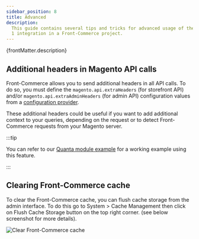 ```yaml
---
sidebar_position: 8
title: Advanced
description:
  This guide contains several tips and tricks for advanced usage of the Magento
  1 integration in a Front-Commerce project.
---
```



<p>{frontMatter.description}</p>


## Additional headers in Magento API calls

<SinceVersion tag="2.7" />

Front-Commerce allows you to send additional headers in all API calls. To do so,
you must define the `magento.api.extraHeaders` (for storefront API) and/or
`magento.api.extraAdminHeaders` (for admin API) configuration values from a
[configuration provider](/docs/2.x/advanced/server/configurations#what-is-a-configuration-provider).

These additional headers could be useful if you want to add additional context
to your queries, depending on the request or to detect Front-Commerce requests
from your Magento server.

:::tip

You can refer to our [Quanta module example](https://github.com/front-commerce/examples) for a working example using this feature.

:::

## Clearing Front-Commerce cache

To clear the Front-Commerce cache, you can flush cache storage from the admin
interface. To do this go to System > Cache Management then click on Flush Cache
Storage button on the top right corner. (see below screenshot for more details).

<BrowserWindow url="http://magento1.localhost.me/admin" fullscreen>

![Clear Front-Commerce cache](./assets/clear-fc-cache.jpg)

</BrowserWindow>
